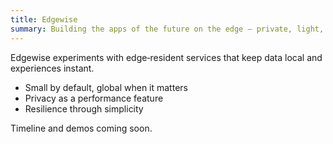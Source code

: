 ```yaml
---
title: Edgewise
summary: Building the apps of the future on the edge — private, light, brilliant, fast.
---
```


Edgewise experiments with edge‑resident services that keep data local and experiences instant.

- Small by default, global when it matters
- Privacy as a performance feature
- Resilience through simplicity

Timeline and demos coming soon.


